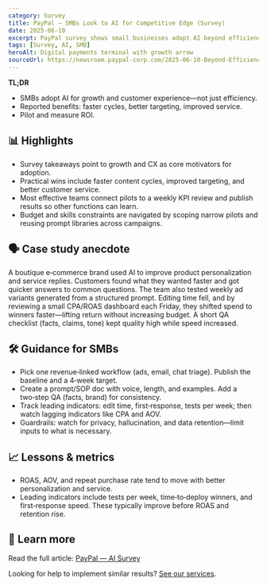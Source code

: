 ```yaml
---
category: Survey
title: PayPal — SMBs Look to AI for Competitive Edge (Survey)
date: 2025-06-10
excerpt: PayPal survey shows small businesses adopt AI beyond efficiency—seeking growth and competitive advantage.
tags: [Survey, AI, SMB]
heroAlt: Digital payments terminal with growth arrow
sourceUrl: https://newsroom.paypal-corp.com/2025-06-10-Beyond-Efficiency-Small-Businesses-Look-to-AI-for-Competitive-Edge,-New-Survey-Shows
---
```


**TL;DR**

- SMBs adopt AI for growth and customer experience—not just efficiency.
- Reported benefits: faster cycles, better targeting, improved service.
- Pilot and measure ROI.

## 📊 Highlights

- Survey takeaways point to growth and CX as core motivators for adoption.
- Practical wins include faster content cycles, improved targeting, and better customer service.
- Most effective teams connect pilots to a weekly KPI review and publish results so other functions can learn.
- Budget and skills constraints are navigated by scoping narrow pilots and reusing prompt libraries across campaigns.

## 🗣 Case study anecdote

A boutique e‑commerce brand used AI to improve product personalization and service replies. Customers found what they wanted faster and got quicker answers to common questions. The team also tested weekly ad variants generated from a structured prompt. Editing time fell, and by reviewing a small CPA/ROAS dashboard each Friday, they shifted spend to winners faster—lifting return without increasing budget. A short QA checklist (facts, claims, tone) kept quality high while speed increased.

## 🛠 Guidance for SMBs

- Pick one revenue‑linked workflow (ads, email, chat triage). Publish the baseline and a 4‑week target.
- Create a prompt/SOP doc with voice, length, and examples. Add a two‑step QA (facts, brand) for consistency.
- Track leading indicators: edit time, first‑response, tests per week; then watch lagging indicators like CPA and AOV.
- Guardrails: watch for privacy, hallucination, and data retention—limit inputs to what is necessary.

## 📈 Lessons & metrics

- ROAS, AOV, and repeat purchase rate tend to move with better personalization and service.
- Leading indicators include tests per week, time‑to‑deploy winners, and first‑response speed. These typically improve before ROAS and retention rise.

## 🔗 Learn more

Read the full article: <a href="https://newsroom.paypal-corp.com/2025-06-10-Beyond-Efficiency-Small-Businesses-Look-to-AI-for-Competitive-Edge,-New-Survey-Shows" target="_blank" rel="noopener noreferrer">PayPal — AI Survey</a>

Looking for help to implement similar results? <a href="/services">See our services</a>.
